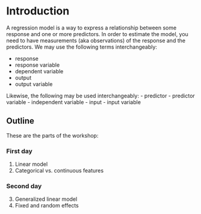 # Introduction
A regression model is a way to express a relationship between some response and one or more predictors. In order to estimate the model, you need to have measurements (aka observations) of the response and the predictors. We may use the following terms interchangeably:

- response
- response variable
- dependent variable
- output
- output variable

Likewise, the following may be used interchangeably:
- predictor
- predictor variable
- independent variable
- input
- input variable


## Outline
These are the parts of the workshop:

### First day
1. Linear model
2. Categorical vs. continuous features

### Second day
3. Generalized linear model
4. Fixed and random effects




